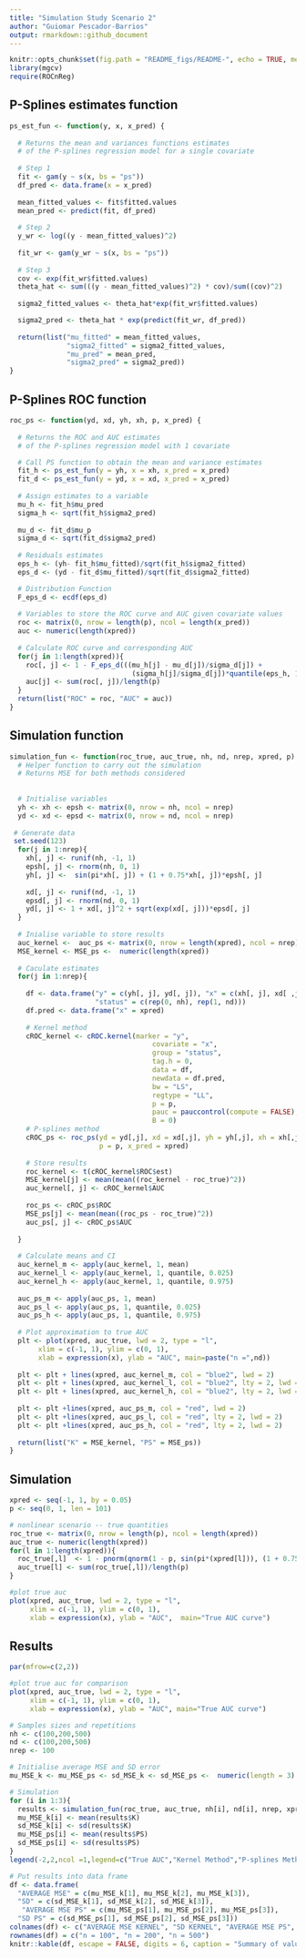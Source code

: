 ```yaml
---
title: "Simulation Study Scenario 2"
author: "Guiomar Pescador-Barrios"
output: rmarkdown::github_document
---
```


```r
knitr::opts_chunk$set(fig.path = "README_figs/README-", echo = TRUE, message = FALSE, warning = FALSE, results = FALSE, fig.show = TRUE)
library(mgcv)
require(ROCnReg)
```

## P-Splines estimates function

```r
ps_est_fun <- function(y, x, x_pred) {
  
  # Returns the mean and variances functions estimates 
  # of the P-splines regression model for a single covariate
  
  # Step 1
  fit <- gam(y ~ s(x, bs = "ps"))
  df_pred <- data.frame(x = x_pred)
  
  mean_fitted_values <- fit$fitted.values
  mean_pred <- predict(fit, df_pred)
  
  # Step 2
  y_wr <- log((y - mean_fitted_values)^2)
  
  fit_wr <- gam(y_wr ~ s(x, bs = "ps"))
  
  # Step 3
  cov <- exp(fit_wr$fitted.values)
  theta_hat <- sum(((y - mean_fitted_values)^2) * cov)/sum((cov)^2)
  
  sigma2_fitted_values <- theta_hat*exp(fit_wr$fitted.values)

  sigma2_pred <- theta_hat * exp(predict(fit_wr, df_pred))
  
  return(list("mu_fitted" = mean_fitted_values, 
              "sigma2_fitted" = sigma2_fitted_values,
              "mu_pred" = mean_pred, 
              "sigma2_pred" = sigma2_pred))
}
```

## P-Splines ROC function

```r
roc_ps <- function(yd, xd, yh, xh, p, x_pred) {
  
  # Returns the ROC and AUC estimates 
  # of the P-splines regression model with 1 covariate 

  # Call PS function to obtain the mean and variance estimates
  fit_h <- ps_est_fun(y = yh, x = xh, x_pred = x_pred)
  fit_d <- ps_est_fun(y = yd, x = xd, x_pred = x_pred)
  
  # Assign estimates to a variable
  mu_h <- fit_h$mu_pred
  sigma_h <- sqrt(fit_h$sigma2_pred)
  
  mu_d <- fit_d$mu_p
  sigma_d <- sqrt(fit_d$sigma2_pred)
  
  # Residuals estimates
  eps_h <- (yh- fit_h$mu_fitted)/sqrt(fit_h$sigma2_fitted)  
  eps_d <- (yd - fit_d$mu_fitted)/sqrt(fit_d$sigma2_fitted)

  # Distribution Function 
  F_eps_d <- ecdf(eps_d)
  
  # Variables to store the ROC curve and AUC given covariate values
  roc <- matrix(0, nrow = length(p), ncol = length(x_pred))
  auc <- numeric(length(xpred))
  
  # Calculate ROC curve and corresponding AUC 
  for(j in 1:length(xpred)){
    roc[, j] <- 1 - F_eps_d(((mu_h[j] - mu_d[j])/sigma_d[j]) + 
                              (sigma_h[j]/sigma_d[j])*quantile(eps_h, 1 - p, type = 1))
    auc[j] <- sum(roc[, j])/length(p)
  }
  return(list("ROC" = roc, "AUC" = auc))
}
```


## Simulation function

```r
simulation_fun <- function(roc_true, auc_true, nh, nd, nrep, xpred, p) {
  # Helper function to carry out the simulation
  # Returns MSE for both methods considered
  
  
  # Initialise variables
  yh <- xh <- epsh <- matrix(0, nrow = nh, ncol = nrep)
  yd <- xd <- epsd <- matrix(0, nrow = nd, ncol = nrep)
  
 # Generate data
 set.seed(123)
  for(j in 1:nrep){
    xh[, j] <- runif(nh, -1, 1)
    epsh[, j] <- rnorm(nh, 0, 1)
    yh[, j] <-  sin(pi*xh[, j]) + (1 + 0.75*xh[, j])*epsh[, j]
    
    xd[, j] <- runif(nd, -1, 1)
    epsd[, j] <- rnorm(nd, 0, 1)
    yd[, j] <- 1 + xd[, j]^2 + sqrt(exp(xd[, j]))*epsd[, j]
  }
  
  # Inialise variable to store results
  auc_kernel <-  auc_ps <- matrix(0, nrow = length(xpred), ncol = nrep)
  MSE_kernel <- MSE_ps <-  numeric(length(xpred))
  
  # Caculate estimates
  for(j in 1:nrep){
    
    df <- data.frame("y" = c(yh[, j], yd[, j]), "x" = c(xh[, j], xd[ ,j]), 
                     "status" = c(rep(0, nh), rep(1, nd)))
    df.pred <- data.frame("x" = xpred)
    
    # Kernel method
    cROC_kernel <- cROC.kernel(marker = "y",
                                   covariate = "x",
                                   group = "status",
                                   tag.h = 0,
                                   data = df,
                                   newdata = df.pred,
                                   bw = "LS",
                                   regtype = "LL",
                                   p = p,
                                   pauc = pauccontrol(compute = FALSE),
                                   B = 0)
    # P-splines method
    cROC_ps <- roc_ps(yd = yd[,j], xd = xd[,j], yh = yh[,j], xh = xh[,j], 
                      p = p, x_pred = xpred)
     
    # Store results
    roc_kernel <- t(cROC_kernel$ROC$est)
    MSE_kernel[j] <- mean(mean((roc_kernel - roc_true)^2))
    auc_kernel[, j] <- cROC_kernel$AUC
    
    roc_ps <- cROC_ps$ROC
    MSE_ps[j] <- mean(mean((roc_ps - roc_true)^2))
    auc_ps[, j] <- cROC_ps$AUC
    
  } 
  
  # Calculate means and CI
  auc_kernel_m <- apply(auc_kernel, 1, mean)
  auc_kernel_l <- apply(auc_kernel, 1, quantile, 0.025)
  auc_kernel_h <- apply(auc_kernel, 1, quantile, 0.975)
  
  auc_ps_m <- apply(auc_ps, 1, mean)
  auc_ps_l <- apply(auc_ps, 1, quantile, 0.025)
  auc_ps_h <- apply(auc_ps, 1, quantile, 0.975)
  
  # Plot approximation to true AUC
  plt <- plot(xpred, auc_true, lwd = 2, type = "l",
       xlim = c(-1, 1), ylim = c(0, 1),
       xlab = expression(x), ylab = "AUC", main=paste("n =",nd))
  
  plt <- plt + lines(xpred, auc_kernel_m, col = "blue2", lwd = 2)
  plt <- plt + lines(xpred, auc_kernel_l, col = "blue2", lty = 2, lwd = 2)
  plt <- plt + lines(xpred, auc_kernel_h, col = "blue2", lty = 2, lwd = 2)
  
  plt <- plt +lines(xpred, auc_ps_m, col = "red", lwd = 2)
  plt <- plt +lines(xpred, auc_ps_l, col = "red", lty = 2, lwd = 2)
  plt <- plt +lines(xpred, auc_ps_h, col = "red", lty = 2, lwd = 2)
  
  return(list("K" = MSE_kernel, "PS" = MSE_ps))
}
```


## Simulation

```r

xpred <- seq(-1, 1, by = 0.05)
p <- seq(0, 1, len = 101)

# nonlinear scenario -- true quantities
roc_true <- matrix(0, nrow = length(p), ncol = length(xpred))
auc_true <- numeric(length(xpred))
for(l in 1:length(xpred)){
  roc_true[,l]  <- 1 - pnorm(qnorm(1 - p, sin(pi*(xpred[l])), (1 + 0.75*xpred[l])),(1 + xpred[l]^2), sqrt(exp(xpred[l])))
  auc_true[l] <- sum(roc_true[,l])/length(p)
}

#plot true auc
plot(xpred, auc_true, lwd = 2, type = "l",
     xlim = c(-1, 1), ylim = c(0, 1),
     xlab = expression(x), ylab = "AUC",  main="True AUC curve")
```

## Results

```r

par(mfrow=c(2,2))

#plot true auc for comparison
plot(xpred, auc_true, lwd = 2, type = "l",
     xlim = c(-1, 1), ylim = c(0, 1),
     xlab = expression(x), ylab = "AUC", main="True AUC curve")

# Samples sizes and repetitions
nh <- c(100,200,500)
nd <- c(100,200,500)
nrep <- 100

# Initialise average MSE and SD error
mu_MSE_k <- mu_MSE_ps <- sd_MSE_k <- sd_MSE_ps <-  numeric(length = 3)

# Simulation
for (i in 1:3){
  results <- simulation_fun(roc_true, auc_true, nh[i], nd[i], nrep, xpred, p)
  mu_MSE_k[i] <- mean(results$K)
  sd_MSE_k[i] <- sd(results$K)
  mu_MSE_ps[i] <- mean(results$PS)
  sd_MSE_ps[i] <- sd(results$PS)
}
legend(-2,2,ncol =1,legend=c("True AUC","Kernel Method","P-splines Method"), fill=c("black","blue2","red"), title="Legend", xpd=NA, cex = 0.8)
```

```r

# Put results into data frame
df <- data.frame(
  "AVERAGE MSE" = c(mu_MSE_k[1], mu_MSE_k[2], mu_MSE_k[3]),
  "SD" = c(sd_MSE_k[1], sd_MSE_k[2], sd_MSE_k[3]),
   "AVERAGE MSE PS" = c(mu_MSE_ps[1], mu_MSE_ps[2], mu_MSE_ps[3]),
  "SD PS" = c(sd_MSE_ps[1], sd_MSE_ps[2], sd_MSE_ps[3]))
colnames(df) <- c("AVERAGE MSE KERNEL", "SD KERNEL", "AVERAGE MSE PS", "SD PS")
rownames(df) = c("n = 100", "n = 200", "n = 500")
knitr::kable(df, escape = FALSE, digits = 6, caption = "Summary of values.")
```

